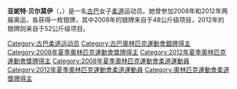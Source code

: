 {{MedalTableTop}}
{{MedalSport | 女子[[柔道|柔道]]}}
{{MedalCountry | {{CUB}} }}
{{MedalOlympics}}
{{MedalSilver |[[2008年夏季奧林匹克運動會|2008年北京]] | [[2008年夏季奧林匹克運動會柔道比賽|48公斤以下級]]}}
{{MedalSilver |[[2012年夏季奧林匹克運動會|2012年伦敦]] | [[2012年夏季奧林匹克運動會柔道比賽|52公斤以下級]]}}
{{MedalCompetition|[[泛美運動會|泛美運動會]]}}
{{MedalGold| [[2007年泛美運動會|2007年里約熱內盧]] | 48公斤以下級}}
{{MedalBottom}}
'''亚妮特·贝尔莫伊'''（{{lang-es|Yanet Bermoy}}，{{bd|1987年|5月29日||}}）是一名[[古巴|古巴]]女子[[柔道|柔道]]运动员。她曾参加2008年和2012年两届奥运，各获得一枚银牌，其中2008年的银牌来自于48公斤级项目，2012年的银牌则来自于52公斤级项目。

{{Cuba-bio-stub}}
{{DEFAULTSORT:Bermoy, Yanet}}
[[Category:古巴柔道运动员|Category:古巴柔道运动员]]
[[Category:古巴奧林匹克運動會銀牌得主|Category:古巴奧林匹克運動會銀牌得主]]
[[Category:2008年夏季奧林匹克運動會獎牌得主|Category:2008年夏季奧林匹克運動會獎牌得主]]
[[Category:2012年夏季奧林匹克運動會獎牌得主|Category:2012年夏季奧林匹克運動會獎牌得主]]
[[Category:2008年夏季奧林匹克運動會柔道運動員|Category:2008年夏季奧林匹克運動會柔道運動員]]
[[Category:2012年夏季奧林匹克運動會柔道運動員|Category:2012年夏季奧林匹克運動會柔道運動員]]
[[Category:奧林匹克運動會柔道獎牌得主|Category:奧林匹克運動會柔道獎牌得主]]